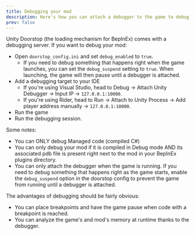 ```yaml
---
title: Debugging your mod
description: Here's how you can attach a debugger to the game to debug your mod.
prev: false
---
```


Unity Doorstop (the loading mechanism for BepInEx) comes with a debugging server. If you want to debug your mod:
- Open `doorstop_config.ini` and set `debug_enabled` to `true`.
    - If you need to debug something that happens right when the game launches, you can set the `debug_suspend` setting to `true`. When launching, the game will then pause until a debugger is attached.
- Add a debugging target to your IDE
    - If you're using Visual Studio, head to Debug -> Attach Unity Debugger -> Input IP -> `127.0.0.1:10000`.
    - If you're using Rider, head to Run -> Attach to Unity Process -> Add player address manually -> `127.0.0.1:10000`.
- Run the game
- Run the debugging session.

Some notes:
- You can ONLY debug Managed code (compiled C#)
- You can only debug your mod if it is compiled in Debug mode AND its associated pdb file is present right next to the mod in your BepInEx plugins directory.
- You can only attach the debugger when the game is running. If you need to debug something that happens right as the game starts, enable the `debug_suspend` option in the doorstop config to prevent the game from running until a debugger is attached.

The advantages of debugging should be fairly obvious:
- You can place breakpoints and have the game pause when code with a breakpoint is reached.
- You can analyze the game's and mod's memory at runtime thanks to the debugger.
